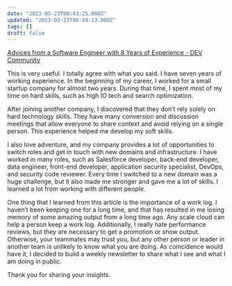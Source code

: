 ```yaml
---
date: "2023-03-23T08:43:25.000Z"
updated: "2023-03-23T08:49:13.000Z"
tags: []
draft: false
---
```


[Advices from a Software Engineer with 8 Years of Experience - DEV Community](https://dev.to/ruizb/advices-from-a-software-engineer-with-8-years-of-experience-2n0l)

This is very useful. I totally agree with what you said. I have seven years of working experience. In the beginning of my career, I worked for a small startup company for almost two years. During that time, I spent most of my time on hard skills, such as high IO tech and search optimization.

After joining another company, I discovered that they don’t rely solely on hard technology skills. They have many conversion and discussion meetings that allow everyone to share context and avoid relying on a single person. This experience helped me develop my soft skills.

I also love adventure, and my company provides a lot of opportunities to switch roles and get in touch with new domains and infrastructure. I have worked in many roles, such as Salesforce developer, back-end developer, data engineer, front-end developer, application security specialist, DevOps, and security code reviewer. Every time I switched to a new domain was a huge challenge, but it also made me stronger and gave me a lot of skills. I learned a lot from working with different people.

One thing that I learned from this article is the importance of a work log. I haven’t been keeping one for a long time, and that has resulted in me losing memory of some amazing output from a long time ago. Any scale cloud can help a person keep a work log. Additionally, I really hate performance reviews, but they are necessary to get a promotion or show output. Otherwise, your teammates may trust you, but any other person or leader in another team is unlikely to know what you are doing. As coincidence would have it, I decided to build a weekly newsletter to share what I see and what I am doing in public.

Thank you for sharing your insights.
